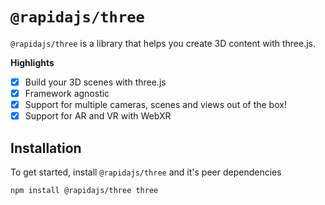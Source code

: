 
<Meta title="Getting Started / Introduction" />

# `@rapidajs/three`

`@rapidajs/three` is a library that helps you create 3D content with three.js.

**Highlights**
- [x] Build your 3D scenes with three.js
- [x] Framework agnostic
- [x] Support for multiple cameras, scenes and views out of the box!
- [x] Support for AR and VR with WebXR

## Installation

To get started, install `@rapidajs/three` and it's peer dependencies

```bash
npm install @rapidajs/three three
```

